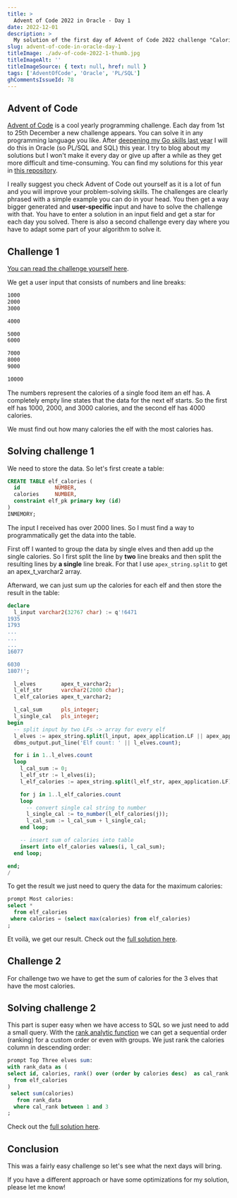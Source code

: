 ```yaml
---
title: >
  Advent of Code 2022 in Oracle - Day 1
date: 2022-12-01
description: >
  My solution of the first day of Advent of Code 2022 challenge "Calorie Counting" with Oracle.
slug: advent-of-code-in-oracle-day-1
titleImage: ./adv-of-code-2022-1-thumb.jpg
titleImageAlt: ''
titleImageSource: { text: null, href: null }
tags: ['AdventOfCode', 'Oracle', 'PL/SQL']
ghCommentsIssueId: 78
---
```


## Advent of Code

[Advent of Code](https://adventofcode.com/) is a cool yearly programming challenge.
Each day from 1st to 25th December a new challenge appears.
You can solve it in any programming language you like.
After [deepening my Go skills last year](https://github.com/phartenfeller/advent-of-code-2021) I will do this in Oracle (so PL/SQL and SQL) this year.
I try to blog about my solutions but I won't make it every day or give up after a while as they get more difficult and time-consuming.
You can find my solutions for this year in [this repository](https://github.com/phartenfeller/advent-of-code-2022).

I really suggest you check Advent of Code out yourself as it is a lot of fun and you will improve your problem-solving skills.
The challenges are clearly phrased with a simple example you can do in your head.
You then get a way bigger generated and **user-specific** input and have to solve the challenge with that.
You have to enter a solution in an input field and get a star for each day you solved.
There is also a second challenge every day where you have to adapt some part of your algorithm to solve it.

## Challenge 1

[You can read the challenge yourself here](https://adventofcode.com/2022/day/1).

We get a user input that consists of numbers and line breaks:

```txt
1000
2000
3000

4000

5000
6000

7000
8000
9000

10000
```

The numbers represent the calories of a single food item an elf has.
A completely empty line states that the data for the next elf starts.
So the first elf has 1000, 2000, and 3000 calories, and the second elf has 4000 calories.

We must find out how many calories the elf with the most calories has.

## Solving challenge 1

We need to store the data.
So let's first create a table:

```sql
CREATE TABLE elf_calories (
  id           NUMBER,
  calories     NUMBER,
  constraint elf_pk primary key (id)
)
INMEMORY;
```

The input I received has over 2000 lines. So I must find a way to programmatically get the data into the table.

First off I wanted to group the data by single elves and then add up the single calories.
So I first split the line by **two** line breaks and then split the resulting lines by **a single** line break.
For that I use `apex_string.split` to get an <Link to="/blog/ode-to-apex-t-varchar2">apex_t_varchar2 array</Link>.

Afterward, we can just sum up the calories for each elf and then store the result in the table:

```sql
declare
  l_input varchar2(32767 char) := q'!6471
1935
1793
...
...
...
16077

6030
1807!';

  l_elves        apex_t_varchar2;
  l_elf_str      varchar2(2000 char);
  l_elf_calories apex_t_varchar2;

  l_cal_sum      pls_integer;
  l_single_cal   pls_integer;
begin
  -- split input by two LFs -> array for every elf
  l_elves := apex_string.split(l_input, apex_application.LF || apex_application.LF );
  dbms_output.put_line('Elf count: ' || l_elves.count);

  for i in 1..l_elves.count
  loop
    l_cal_sum := 0;
    l_elf_str := l_elves(i);
    l_elf_calories := apex_string.split(l_elf_str, apex_application.LF);

    for j in 1..l_elf_calories.count
    loop
      -- convert single cal string to number
      l_single_cal := to_number(l_elf_calories(j));
      l_cal_sum := l_cal_sum + l_single_cal;
    end loop;

    -- insert sum of calories into table
    insert into elf_calories values(i, l_cal_sum);
  end loop;

end;
/
```

To get the result we just need to query the data for the maximum calories:

```sql
prompt Most calories:
select *
  from elf_calories
 where calories = (select max(calories) from elf_calories)
;

```

Et voilà, we get our result. Check out the [full solution here](https://github.com/phartenfeller/advent-of-code-2022/blob/main/src/01/1.sql).

## Challenge 2

For challenge two we have to get the sum of calories for the 3 elves that have the most calories.

## Solving challenge 2

This part is super easy when we have access to SQL so we just need to add a small query. With the [rank analytic function](https://oracle-base.com/articles/misc/rank-dense-rank-first-last-analytic-functions#rank) we can get a sequential order (ranking) for a custom order or even with groups. We just rank the calories column in descending order:

```sql
prompt Top Three elves sum:
with rank_data as (
select id, calories, rank() over (order by calories desc)  as cal_rank
  from elf_calories
)
 select sum(calories)
   from rank_data
  where cal_rank between 1 and 3
;
```

Check out the [full solution here](https://github.com/phartenfeller/advent-of-code-2022/blob/main/src/01/2.sql).

## Conclusion

This was a fairly easy challenge so let's see what the next days will bring.

If you have a different approach or have some optimizations for my solution, please let me know!
